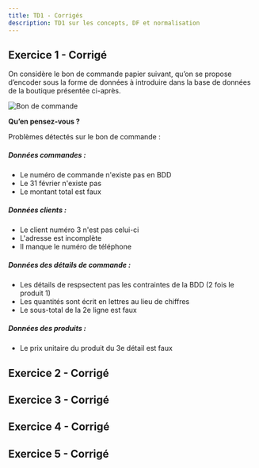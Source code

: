 ```yaml
---
title: TD1 - Corrigés
description: TD1 sur les concepts, DF et normalisation
---
```


## Exercice 1 - Corrigé

On considère le bon de commande papier suivant, qu’on se propose d’encoder sous la forme de données à introduire dans la base de données de la boutique présentée ci-après.

![Bon de commande](/src/content/exercices/01-concepts/10-td1-concepts-01-bon-de-commande.svg)

**Qu’en pensez-vous ?**

Problèmes détectés sur le bon de commande :

##### Données commandes : 

* Le numéro de commande n'existe pas en BDD
* Le 31 février n'existe pas
* Le montant total est faux

##### Données clients :

* Le client numéro 3 n'est pas celui-ci
* L'adresse est incomplète
* Il manque le numéro de téléphone

##### Données des détails de commande :

* Les détails de respsectent pas les contraintes de la BDD (2 fois le produit 1)
* Les quantités sont écrit en lettres au lieu de chiffres
* Le sous-total de la 2e ligne est faux

##### Données des produits :

* Le prix unitaire du produit du 3e détail est faux


## Exercice 2 - Corrigé


<Exercice2 />


## Exercice 3 - Corrigé


<Exercice3 />

## Exercice 4 - Corrigé


<Exercice4 />

## Exercice 5 - Corrigé


<Exercice5 />
